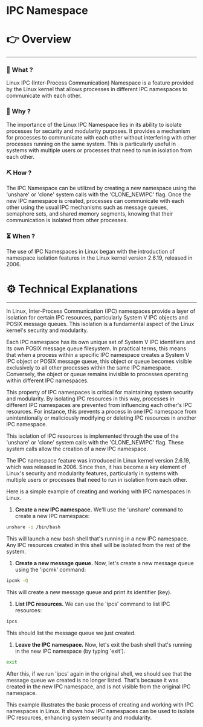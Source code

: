 # IPC Namespace


# 👉 Overview

---

### 👀 What ?

Linux IPC (Inter-Process Communication) Namespace is a feature provided by the Linux kernel that allows processes in different IPC namespaces to communicate with each other.


### 🧐 Why ?

The importance of the Linux IPC Namespace lies in its ability to isolate processes for security and modularity purposes. It provides a mechanism for processes to communicate with each other without interfering with other processes running on the same system. This is particularly useful in systems with multiple users or processes that need to run in isolation from each other.


### ⛏️ How ?

The IPC Namespace can be utilized by creating a new namespace using the 'unshare' or 'clone' system calls with the 'CLONE_NEWIPC' flag. Once the new IPC namespace is created, processes can communicate with each other using the usual IPC mechanisms such as message queues, semaphore sets, and shared memory segments, knowing that their communication is isolated from other processes.


### ⏳ When ?

The use of IPC Namespaces in Linux began with the introduction of namespace isolation features in the Linux kernel version 2.6.19, released in 2006.


# ⚙️ Technical Explanations

---

In Linux, Inter-Process Communication (IPC) namespaces provide a layer of isolation for certain IPC resources, particularly System V IPC objects and POSIX message queues. This isolation is a fundamental aspect of the Linux kernel's security and modularity.

Each IPC namespace has its own unique set of System V IPC identifiers and its own POSIX message queue filesystem. In practical terms, this means that when a process within a specific IPC namespace creates a System V IPC object or POSIX message queue, this object or queue becomes visible exclusively to all other processes within the same IPC namespace. Conversely, the object or queue remains invisible to processes operating within different IPC namespaces.

This property of IPC namespaces is critical for maintaining system security and modularity. By isolating IPC resources in this way, processes in different IPC namespaces are prevented from influencing each other's IPC resources. For instance, this prevents a process in one IPC namespace from unintentionally or maliciously modifying or deleting IPC resources in another IPC namespace.

This isolation of IPC resources is implemented through the use of the 'unshare' or 'clone' system calls with the 'CLONE_NEWIPC' flag. These system calls allow the creation of a new IPC namespace.

The IPC namespace feature was introduced in Linux kernel version 2.6.19, which was released in 2006. Since then, it has become a key element of Linux's security and modularity features, particularly in systems with multiple users or processes that need to run in isolation from each other.

Here is a simple example of creating and working with IPC namespaces in Linux.

1. **Create a new IPC namespace.** We'll use the 'unshare' command to create a new IPC namespace:

```bash
unshare -i /bin/bash

```

This will launch a new bash shell that's running in a new IPC namespace. Any IPC resources created in this shell will be isolated from the rest of the system.

1. **Create a new message queue.** Now, let's create a new message queue using the 'ipcmk' command:

```bash
ipcmk -Q

```

This will create a new message queue and print its identifier (key).

1. **List IPC resources.** We can use the 'ipcs' command to list IPC resources:

```bash
ipcs

```

This should list the message queue we just created.

1. **Leave the IPC namespace.** Now, let's exit the bash shell that's running in the new IPC namespace (by typing 'exit').

```bash
exit

```

After this, if we run 'ipcs' again in the original shell, we should see that the message queue we created is no longer listed. That's because it was created in the new IPC namespace, and is not visible from the original IPC namespace.

This example illustrates the basic process of creating and working with IPC namespaces in Linux. It shows how IPC namespaces can be used to isolate IPC resources, enhancing system security and modularity.
